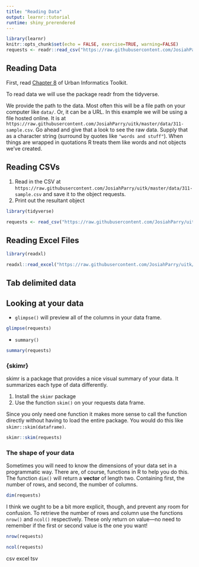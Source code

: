 ```yaml
---
title: "Reading Data"
output: learnr::tutorial
runtime: shiny_prerendered
---
```


```r
library(learnr)
knitr::opts_chunk$set(echo = FALSE, exercise=TRUE, warning=FALSE)
requests <- readr::read_csv("https://raw.githubusercontent.com/JosiahParry/uitk/master/data/311-sample.csv")
```


## Reading Data 

First, read [Chapter 8](https://ui.josiahparry.com/reading-data.html) of Urban Informatics Toolkit.

To read data we will use the package readr from the tidyverse. 

We provide the path to the data. Most often this will be a file path on your computer like `data/`. Or, it can be a URL. In this example we will be using a file hosted online. It is at `https://raw.githubusercontent.com/JosiahParry/uitk/master/data/311-sample.csv`. Go ahead and give that a look to see the raw data. Supply that as a character string (surround by quotes like `"words and stuff"`). When things are wrapped in quotations R treats them like words and not objects we've created. 


## Reading CSVs

1. Read in the CSV at `https://raw.githubusercontent.com/JosiahParry/uitk/master/data/311-sample.csv` and save it to the object requests. 
2. Print out the resultant object

```r
library(tidyverse)

requests <- read_csv("https://raw.githubusercontent.com/JosiahParry/uitk/master/data/311-sample.csv")

```


## Reading Excel Files

```r
library(readxl)

readxl::read_excel("https://raw.githubusercontent.com/JosiahParry/uitk/master/data/311-sample.xlsx")
```


## Tab delimited data



## Looking at your data

- `glimpse()` will preview all of the columns in your data frame.

```r
glimpse(requests)
```

- `summary()`

```r
summary(requests)
```

### {skimr}

skimr is a package that provides a nice visual summary of your data. It summarizes each type of data differently. 

1. Install the `skimr` package
2. Use the function `skim()` on your requests data frame.

Since you only need one function it makes more sense to call the function directly without having to load the entire package. You would do this like `skimr::skim(dataframe)`.

```r
skimr::skim(requests)
```

### The shape of your data

Sometimes you will need to know the dimensions of your data set in a programmatic way. There are, of course, functions in R to help you do this. The function `dim()` will return a **vector** of length two. Containing first, the number of rows, and second, the number of columns. 

```r
dim(requests)
```

I think we ought to be a bit more explicit, though, and prevent any room for confusion. To retrieve the number of rows and column use the functions `nrow()` and `ncol()` respectively. These only return on value—no need to remember if the first or second value is the one you want! 

```r
nrow(requests)

ncol(requests)
```


csv
excel 
tsv


